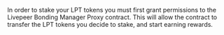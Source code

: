 In order to stake your LPT tokens you must first grant permissions to the Livepeer
Bonding Manager Proxy contract. This will allow the contract to transfer the LPT 
tokens you decide to stake, and start earning rewards.